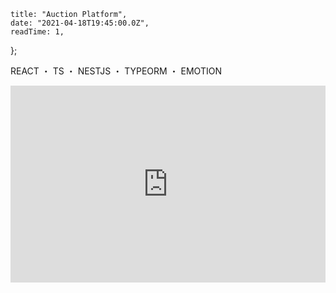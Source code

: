
    title: "Auction Platform",
    date: "2021-04-18T19:45:00.0Z",
    readTime: 1,
};


<p style={{ textAlign: "center", fontFamily: "Rajdhani" }}>
    REACT ・ TS ・ NESTJS ・ TYPEORM ・ EMOTION
</p>

<div
    style={{
        marginTop: "2.625rem",
        textAlign: "center",
    }}
></div>

<div style={{ paddingTop: "2rem" }}>
    <iframe
        width="100%"
        height="315"
        src="https://www.youtube.com/embed/tvFPEwrtKao"
        title="YouTube video player"
        frameBorder="0"
        allow="accelerometer; autoplay; clipboard-write; encrypted-media; gyroscope; picture-in-picture"
        allowFullScreen
    ></iframe>
</div>

<p
    style={{
        paddingTop: "2rem",
        fontSize: "0.8rem",
        fontWeight: "200",
        textAlign: "center",
    }}
>
    <br />
    <br />
</p>
